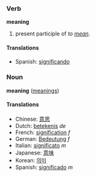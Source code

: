 ===Verb===
'''meaning'''

# present participle of ''to [[mean]]''.

====Translations====
*Spanish: [[significando]]

===Noun===
'''meaning''' ([[meanings]])

====Translations====
*Chinese: [[意思]]
*Dutch: [[betekenis]] ''de''
*French: [[signification]] ''f''
*German: [[Bedeutung]] ''f''
*Italian: [[significato]] ''m''
*Japanese: [[意味]]
*Korean: [[의미]]
*Spanish: [[significado]] ''m''